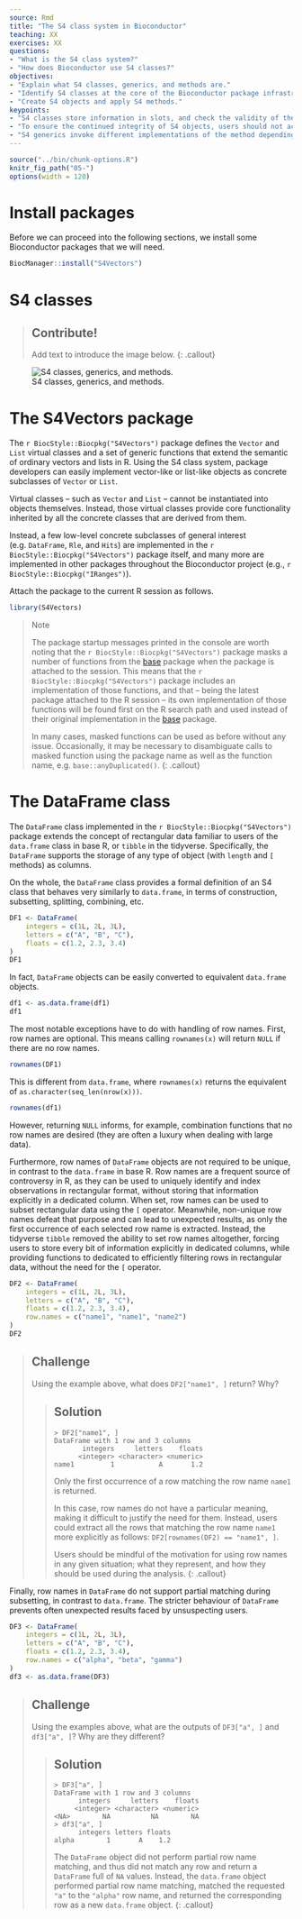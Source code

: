 ```yaml
---
source: Rmd
title: "The S4 class system in Bioconductor"
teaching: XX
exercises: XX
questions:
- "What is the S4 class system?"
- "How does Bioconductor use S4 classes?"
objectives:
- "Explain what S4 classes, generics, and methods are."
- "Identify S4 classes at the core of the Bioconductor package infrastructure."
- "Create S4 objects and apply S4 methods."
keypoints:
- "S4 classes store information in slots, and check the validity of the information every time objects are updated."
- "To ensure the continued integrity of S4 objects, users should not access slots directly, but using dedicated functions."
- "S4 generics invoke different implementations of the method depending on the class of the object that they are given."
---
```


```r
source("../bin/chunk-options.R")
knitr_fig_path("05-")
options(width = 120)
```

# Install packages

Before we can proceed into the following sections, we install some Bioconductor packages that we will need.

```r
BiocManager::install("S4Vectors")
```

# S4 classes

> ## Contribute!
> 
> Add text to introduce the image below.
{: .callout}

![S4 classes, generics, and methods.](../fig/bioc-s4.svg)

# The S4Vectors package

The `r BiocStyle::Biocpkg("S4Vectors")` package defines the `Vector` and `List` virtual classes and a set of generic functions that extend the semantic of ordinary vectors and lists in R.
Using the S4 class system, package developers can easily implement vector-like or list-like objects as concrete subclasses of `Vector` or `List`.

Virtual classes -- such as `Vector` and `List` -- cannot be instantiated into objects themselves.
Instead, those virtual classes provide core functionality inherited by all the concrete classes that are derived from them.

Instead, a few low-level concrete subclasses of general interest (e.g. `DataFrame`, `Rle`, and `Hits`) are implemented in the `r BiocStyle::Biocpkg("S4Vectors")` package itself, and many more are implemented in other packages throughout the Bioconductor project (e.g., `r BiocStyle::Biocpkg("IRanges")`).

Attach the package to the current R session as follows.

```r
library(S4Vectors)
```

> Note 
>
> The package startup messages printed in the console are worth noting that the `r BiocStyle::Biocpkg("S4Vectors")` package masks a number of functions from the [base][r-package-base] package when the package is attached to the session.
> This means that the `r BiocStyle::Biocpkg("S4Vectors")` package includes an implementation of those functions, and that -- being the latest package attached to the R session -- its own implementation of those functions will be found first on the R search path and used instead of their original implementation in the [base][r-package-base] package.
> 
> In many cases, masked functions can be used as before without any issue.
> Occasionally, it may be necessary to disambiguate calls to masked function using the package name as well as the function name, e.g. `base::anyDuplicated()`.
{: .callout}

# The DataFrame class

The `DataFrame` class implemented in the `r BiocStyle::Biocpkg("S4Vectors")` package extends the concept of rectangular data familiar to users of the `data.frame` class in base R, or `tibble` in the tidyverse.
Specifically, the `DataFrame` supports the storage of any type of object (with `length` and `[` methods) as columns.

On the whole, the `DataFrame` class provides a formal definition of an S4 class that behaves very similarly to `data.frame`, in terms of construction, subsetting, splitting, combining, etc.

```r
DF1 <- DataFrame(
    integers = c(1L, 2L, 3L),
    letters = c("A", "B", "C"),
    floats = c(1.2, 2.3, 3.4)
)
DF1
```

In fact, `DataFrame` objects can be easily converted to  equivalent `data.frame` objects.

```r
df1 <- as.data.frame(df1)
df1
```

The most notable exceptions have to do with handling of row names.
First, row names are optional. This means calling `rownames(x)` will return `NULL` if there are no row names.

```r
rownames(DF1)
```

This is different from `data.frame`, where `rownames(x)` returns the equivalent of `as.character(seq_len(nrow(x)))`.

```r
rownames(df1)
```

However, returning `NULL` informs, for example, combination functions that no row names are desired (they are often a luxury when dealing with large data).

Furthermore, row names of `DataFrame` objects are not required to be unique, in contrast to the `data.frame` in base R.
Row names are a frequent source of controversy in R, as they can be used to uniquely identify and index observations in rectangular format, without storing that information explicitly in a dedicated column.
When set, row names can be used to subset rectangular data using the `[` operator.
Meanwhile, non-unique row names defeat that purpose and can lead to unexpected results, as only the first occurrence of each selected row name is extracted.
Instead, the tidyverse `tibble` removed the ability to set row names altogether, forcing users to store every bit of information explicitly in dedicated columns, while providing functions to dedicated to efficiently filtering rows in rectangular data, without the need for the `[` operator.

```r
DF2 <- DataFrame(
    integers = c(1L, 2L, 3L),
    letters = c("A", "B", "C"),
    floats = c(1.2, 2.3, 3.4),
    row.names = c("name1", "name1", "name2")
)
DF2
```

> ## Challenge
> 
> Using the example above, what does `DF2["name1", ]` return? Why?
> 
> > ## Solution
> >
> > ``` 
> > > DF2["name1", ]
> > DataFrame with 1 row and 3 columns
> >        integers     letters    floats
> >       <integer> <character> <numeric>
> > name1         1           A       1.2
> > ```
> >
> > Only the first occurrence of a row matching the row name `name1` is returned.
> > 
> > In this case, row names do not have a particular meaning, making it difficult to justify the need for them.
> > Instead, users could extract all the rows that matching the row name `name1` more explicitly as follows: `DF2[rownames(DF2) == "name1", ]`.
> > 
> > Users should be mindful of the motivation for using row names in any given situation; what they represent, and how they should be used during the analysis.
{: .callout}

Finally, row names in `DataFrame` do not support partial matching during subsetting, in contrast to `data.frame`.
The stricter behaviour of `DataFrame` prevents often unexpected results faced by unsuspecting users.

```r
DF3 <- DataFrame(
    integers = c(1L, 2L, 3L),
    letters = c("A", "B", "C"),
    floats = c(1.2, 2.3, 3.4),
    row.names = c("alpha", "beta", "gamma")
)
df3 <- as.data.frame(DF3)
```

> ## Challenge
> 
> Using the examples above, what are the outputs of `DF3["a", ]` and `df3["a", ]`?
> Why are they different?
> 
> > ## Solution
> >
> > ``` 
> > > DF3["a", ]
> > DataFrame with 1 row and 3 columns
> >       integers     letters    floats
> >      <integer> <character> <numeric>
> > <NA>        NA          NA        NA
> > > df3["a", ]
> >       integers letters floats
> > alpha        1       A    1.2
> > ```
> >
> > The `DataFrame` object did not perform partial row name matching, and thus did not match any row and return a `DataFrame` full of `NA` values.
> > Instead, the `data.frame` object performed partial row name matching, matched the requested `"a"` to the `"alpha"` row name, and returned the corresponding row as a new `data.frame` object.
{: .callout}

[r-package-base]: https://stat.ethz.ch/R-manual/R-devel/library/base/html/00Index.html
